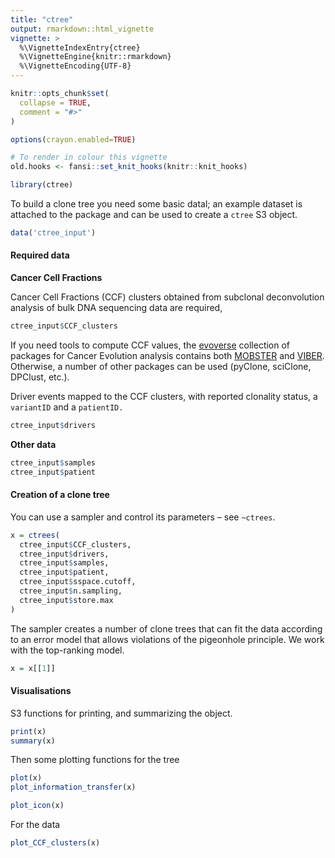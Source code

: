 ```yaml
---
title: "ctree"
output: rmarkdown::html_vignette
vignette: >
  %\VignetteIndexEntry{ctree}
  %\VignetteEngine{knitr::rmarkdown}
  %\VignetteEncoding{UTF-8}
---
```


```r
knitr::opts_chunk$set(
  collapse = TRUE,
  comment = "#>"
)

options(crayon.enabled=TRUE)
```

```r
# To render in colour this vignette
old.hooks <- fansi::set_knit_hooks(knitr::knit_hooks)
```

```r
library(ctree)
```

To build a clone tree you need some basic datal; an example dataset is attached to the package and can be used to create a `ctree` S3 object.
```r
data('ctree_input')
```
#### Required data

**Cancer Cell Fractions**

Cancer Cell Fractions (CCF) clusters obtained from subclonal deconvolution analysis of bulk DNA sequencing data are required,
```r
ctree_input$CCF_clusters
```
If you need tools to compute CCF values, the [evoverse](https://caravagn.github.io/evoverse/) collection of packages for Cancer Evolution analysis contains both [MOBSTER](https://caravagn.github.io/mobster/) and
[VIBER](https://caravagn.github.io/viber/). Otherwise, a number of other packages can be used (pyClone, sciClone, DPClust, etc.).


Driver events mapped to the CCF clusters, with reported clonality status, a `variantID` and a `patientID.`
```r
ctree_input$drivers
```

**Other data**

```r
ctree_input$samples
ctree_input$patient
```

#### Creation of a clone tree

You can use a sampler and control its parameters -- see `~ctrees`.
```r
x = ctrees(
  ctree_input$CCF_clusters, 
  ctree_input$drivers,
  ctree_input$samples,
  ctree_input$patient,
  ctree_input$sspace.cutoff,
  ctree_input$n.sampling,
  ctree_input$store.max
)
```

The sampler creates a number of clone trees that can fit the data according to an error model that allows violations of the pigeonhole principle. We work with the top-ranking model.
```r
x = x[[1]]
```

#### Visualisations

S3 functions for printing, and summarizing the object.
```r
print(x)
summary(x)
```

Then some plotting functions for the tree
```r
plot(x)
plot_information_transfer(x)
```
```r
plot_icon(x)
```

For the data
```r
plot_CCF_clusters(x)
```
